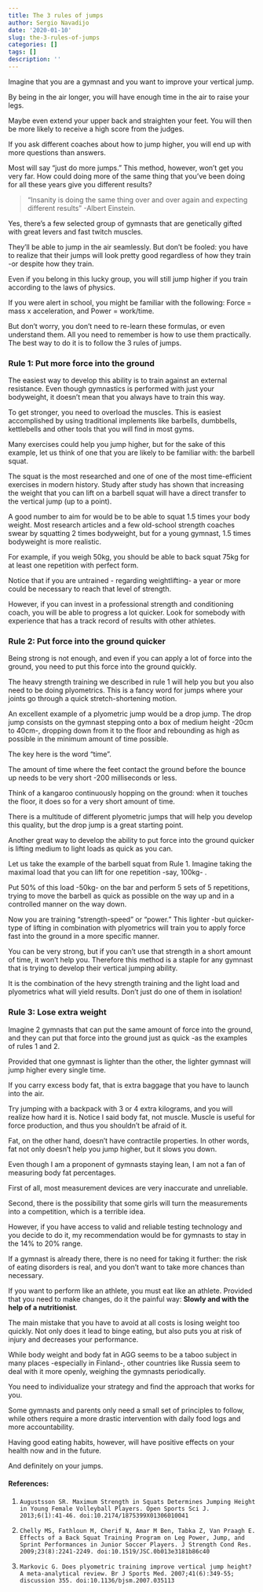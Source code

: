 ```yaml
---
title: The 3 rules of jumps
author: Sergio Navadijo
date: '2020-01-10'
slug: the-3-rules-of-jumps
categories: []
tags: []
description: ''
---
```


Imagine that you are a gymnast and you want to improve your vertical jump.

By being in the air longer, you will have enough time in the air to raise your legs. 

Maybe even extend your upper back and straighten your feet. You will then be more likely to receive a high score from the judges.

If you ask different coaches about how to jump higher, you will end up with more questions than answers. 

Most will say "just do more jumps." This method, however, won't get you very far.  How could doing more of the same thing that you've been doing for all these years give you different results?

>"Insanity is doing the same thing over and over again and expecting different results"
-Albert Einstein.

Yes, there's a few selected group of gymnasts that are genetically gifted with great levers and fast twitch muscles. 

They'll be able to jump in the air seamlessly. But don't be fooled: you have to realize that their jumps will look pretty good regardless of how they train -or despite how they train. 

Even if you belong in this lucky group, you will still jump higher if you train according to the laws of physics. 

If you were alert in school, you might be familiar with the following: Force = mass x acceleration, and Power = work/time.

But don't worry, you don't need to re-learn these formulas, or even understand them. All you need to remember is how to use them practically. The best way to do it is to follow the 3 rules of jumps.


### Rule 1: Put more force into the ground

The easiest way to develop this ability is to train against an external resistance. Even though gymnastics is performed with just your bodyweight, it doesn't mean that you always have to train this way. 

To get stronger, you need to overload the muscles. This is easiest accomplished by using traditional implements like barbells, dumbbells, kettlebells and other tools that you will find in most gyms. 

Many exercises could help you jump higher, but for the sake of this example, let us think of one that you are likely to be familiar with: the barbell squat. 

The squat is the most researched and one of one of the most time-efficient exercises in modern history. Study after study has shown that increasing the weight that you can lift on a barbell squat will have a direct transfer to the vertical jump (up to a point). 

A good number to aim for would be to be able to squat 1.5 times your body weight. Most research articles and a few old-school strength coaches swear by squatting 2 times bodyweight, but for a young gymnast, 1.5 times bodyweight is more realistic.

For example, if you weigh 50kg, you should be able to back squat 75kg for at least one repetition with perfect form. 

Notice that if you are untrained - regarding weightlifting- a year or more could be necessary to reach that level of strength.

However, if you can invest in a professional strength and conditioning coach, you will be able to progress a lot quicker. Look for somebody with experience that has a track record of results with other athletes.


### Rule 2: Put force into the ground quicker

Being strong is not enough, and even if you can apply a lot of force into the ground, you need to put this force into the ground quickly.

The heavy strength training we described in rule 1 will help you but you also need to be doing plyometrics. This is a fancy word for jumps where your joints go through a quick stretch-shortening motion.  

An excellent example of a plyometric jump would be a drop jump. The drop jump consists on the gymnast stepping onto a box of medium height -20cm to 40cm-, dropping down from it to the floor and rebounding as high as possible in the minimum amount of time possible. 

The key here is the word "time". 

The amount of time where the feet contact the ground before the bounce up needs to be very short -200 milliseconds or less. 

Think of a kangaroo continuously hopping on the ground: when it touches the floor, it does so for a very short amount of time.

There is a multitude of different plyometric jumps that will help you develop this quality, but the drop jump is a great starting point. 

Another great way to develop the ability to put force into the ground quicker is lifting medium to light loads as quick as you can. 

Let us take the example of the barbell squat from Rule 1.  Imagine taking the maximal load that you can lift for one repetition -say, 100kg- . 

Put 50% of this load -50kg- on the bar and perform 5 sets of 5 repetitions, trying to move the barbell as quick as possible on the way up and in a controlled manner on the way down. 

Now you are training "strength-speed" or "power." This lighter -but quicker- type of lifting in combination with plyometrics will train you to apply force fast into the ground in a more specific manner.

You can be very strong, but if you can't use that strength in a short amount of time, it won't help you. Therefore this method is a staple for any gymnast that is trying to develop their vertical jumping ability. 

It is the combination of the hevy strength training and the light load and plyometrics what will yield results. Don't just do one of them in isolation!

### Rule 3: Lose extra weight

Imagine 2 gymnasts that can put the same amount of force into the ground, and they can put that force into the ground just as quick -as the examples of rules 1 and 2.

Provided that one gymnast is lighter than the other, the lighter gymnast will jump higher every single time.

If you carry excess body fat, that is extra baggage that you have to launch into the air. 

Try jumping with a backpack with 3 or 4 extra kilograms, and you will realize how hard it is. Notice I said body fat, not muscle. Muscle is useful for force production, and thus you shouldn't be afraid of it. 

Fat, on the other hand, doesn't have contractile properties. In other words, fat not only doesn't help you jump higher, but it slows you down.

Even though I am a proponent of gymnasts staying lean, I am not a fan of measuring body fat percentages. 

First of all, most measurement devices are very inaccurate and unreliable. 

Second, there is the possibility that some girls will turn the measurements into a competition, which is a terrible idea. 

However, if you have access to valid and reliable testing technology and you decide to do it, my recommendation would be for gymnasts to stay in the 14% to 20% range.

If a gymnast is already there, there is no need for taking it further: the risk of eating disorders is real, and you don't want to take more chances than necessary.

If you want to perform like an athlete, you must eat like an athlete.
Provided that you need to make changes, do it the painful way: **Slowly and with the help of a nutritionist**.

The main mistake that you have to avoid at all costs is losing weight too quickly. Not only does it lead to binge eating, but also puts you at risk of injury and decreases your performance. 

While body weight and body fat in AGG seems to be a taboo subject in many places -especially in Finland-, other countries like Russia seem to deal with it more openly, weighing the gymnasts periodically. 

You need to individualize your strategy and find the approach that works for you. 

Some gymnasts and parents only need a small set of principles to follow, while others require a more drastic intervention with daily food logs and more accountability.

Having good eating habits, however, will have positive effects on your health now and in the future.

And definitely on your jumps.

#### References:

1.     Augustsson SR. Maximum Strength in Squats Determines Jumping Height in Young Female Volleyball Players. Open Sports Sci J. 2013;6(1):41-46. doi:10.2174/1875399X01306010041

2.     Chelly MS, Fathloun M, Cherif N, Amar M Ben, Tabka Z, Van Praagh E. Effects of a Back Squat Training Program on Leg Power, Jump, and Sprint Performances in Junior Soccer Players. J Strength Cond Res. 2009;23(8):2241-2249. doi:10.1519/JSC.0b013e3181b86c40

3.     Markovic G. Does plyometric training improve vertical jump height? A meta-analytical review. Br J Sports Med. 2007;41(6):349-55; discussion 355. doi:10.1136/bjsm.2007.035113













